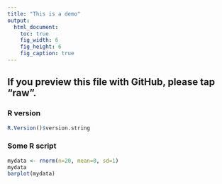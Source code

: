 ```yaml
---
title: "This is a demo"
output:
  html_document:
    toc: true
    fig_width: 6
    fig_height: 6
    fig_caption: true
---
```


## If you preview this file with GitHub, please tap "raw".
### R version
```R
R.Version()$version.string
```

### Some R script
```R
mydata <- rnorm(n=20, mean=0, sd=1)
mydata
barplot(mydata)
```